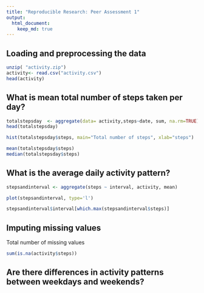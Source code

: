 ```yaml
---
title: "Reproducible Research: Peer Assessment 1"
output: 
  html_document:
    keep_md: true
---
```



## Loading and preprocessing the data

```r
unzip( "activity.zip")
activity<- read.csv("activity.csv")
head(activity)
```

## What is mean total number of steps taken per day?
```r
totalstepsday  <- aggregate(data= activity,steps~date, sum, na.rm=TRUE)
head(totalstepsday)
```

```r
hist(totalstepsday$steps, main="Total number of steps", xlab="steps")
```

```r
mean(totalstepsday$steps)
median(totalstepsday$steps)
```

## What is the average daily activity pattern?

```r
stepsandinterval <- aggregate(steps ~ interval, activity, mean)
```

```r
plot(stepsandinterval, type='l')
```

```r
stepsandinterval$interval[which.max(stepsandinterval$steps)]
```


## Imputing missing values
Total number of missing values
```r
sum(is.na(activity$steps))
```




## Are there differences in activity patterns between weekdays and weekends?
